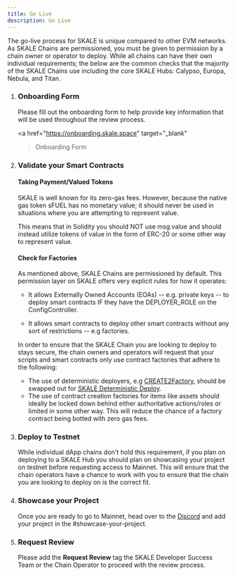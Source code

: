 ```yaml
---
title: Go Live
description: Go Live
---
```


The go-live process for SKALE is unique compared to other EVM networks.
As SKALE Chains are permissioned, you must be given to permission by a chain owner or operator to deploy.
While all chains can have their own individual requirements; the below are the common checks that the majority
of the SKALE Chains use including the core SKALE Hubs: Calypso, Europa, Nebula, and Titan.

<Steps>

1. ### Onboarding Form

   Please fill out the onboarding form to help provide key information that will be used throughout the review process.

   <a
      href="https://onboarding.skale.space"
      target="_blank"
   >Onboarding Form</a>
   
2. ### Validate your Smart Contracts

   #### Taking Payment/Valued Tokens

   SKALE is well known for its zero-gas fees. However, because the native 
   gas token sFUEL has no monetary value; it should never be used in situations where
   you are attempting to represent value.

   This means that in Solidity you should NOT use msg.value and should instead utilize tokens of value in the 
   form of ERC-20 or some other way to represent value.

   #### Check for Factories

   As mentioned above, SKALE Chains are permissioned by default.
   This permission layer on SKALE offers very explicit rules for how it operates:

   - It allows Externally Owned Accounts (EOAs) -- e.g. private keys -- to deploy smart contracts IF
   they have the DEPLOYER_ROLE on the ConfigController.

   - It allows smart contracts to deploy other smart contracts without any sort of restrictions -- e.g factories.

   In order to ensure that the SKALE Chain you are looking to deploy to stays secure, the chain owners and operators 
   will request that your scripts and smart contracts only use contract factories that adhere to the following:

      - The use of deterministic deployers, e.g <a href="https://github.com/Arachnid/deterministic-deployment-proxy">CREATE2Factory</a>, should be swapped out for <a href="https://github.com/payvint/skale-deterministic-deployment-proxy">SKALE Deterministic Deploy</a>.
      - The use of contract creation factories for items like assets should ideally be locked down behind either authoritative actions/roles or limited in some other way. This
      will reduce the chance of a factory contract being botted with zero gas fees.

3. ### Deploy to Testnet

   While individual dApp chains don't hold this requirement, if you plan on deploying to a SKALE Hub you should plan on showcasing your project on 
   testnet before requesting access to Mainnet. This will ensure that the chain operators have a chance to work with you to ensure that
   the chain you are looking to deploy on is the correct fit.

4. ### Showcase your Project

   Once you are ready to go to Mainnet, head over to the <a href="https://discord.com/invite/gM5XBy6">Discord</a> and add your project in
   the #showcase-your-project.

5. ### Request Review

   Please add the **Request Review** tag the SKALE Developer Success Team or the Chain Operator to proceed with the review process.

</Steps>